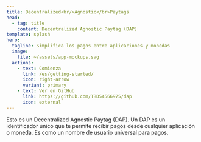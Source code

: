 ```yaml
---
title: Decentralized<br/>Agnostic</br>Paytags
head:
  - tag: title
    content: Decentralized Agnostic Paytag (DAP)
template: splash
hero:
  tagline: Simplifica los pagos entre aplicaciones y monedas
  image:
    file: ~/assets/app-mockups.svg
  actions:
    - text: Comienza
      link: /es/getting-started/
      icon: right-arrow
      variant: primary
    - text: Ver en GitHub
      link: https://github.com/TBD54566975/dap
      icon: external
---
```



<LandingSection title="@you/example.com">
  Esto es un Decentralized Agnostic Paytag (DAP). Un DAP es un identificador único que te permite
  recibir pagos desde cualquier aplicación o moneda. Es como un nombre de usuario universal para
  pagos.
</LandingSection>